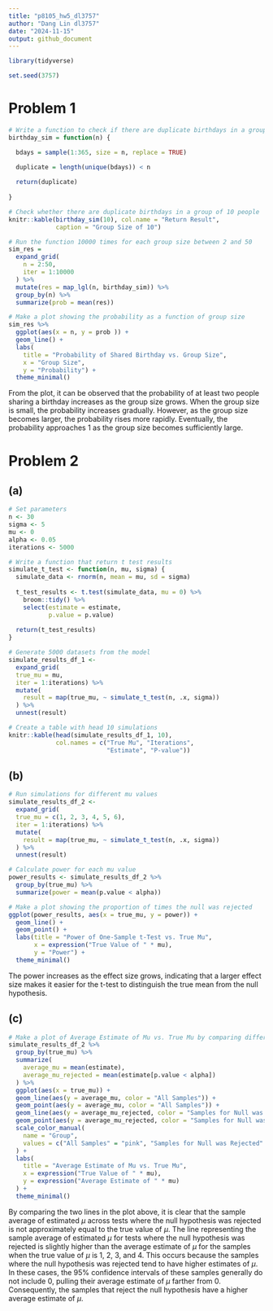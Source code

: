 ```yaml
---
title: "p8105_hw5_dl3757"
author: "Dang Lin dl3757"
date: "2024-11-15"
output: github_document
---
```


```r
library(tidyverse)

set.seed(3757)
```

# Problem 1
```r
# Write a function to check if there are duplicate birthdays in a group
birthday_sim = function(n) {

  bdays = sample(1:365, size = n, replace = TRUE)
  
  duplicate = length(unique(bdays)) < n

  return(duplicate)
  
}

# Check whether there are duplicate birthdays in a group of 10 people
knitr::kable(birthday_sim(10), col.name = "Return Result", 
             caption = "Group Size of 10")
```

```r
# Run the function 10000 times for each group size between 2 and 50
sim_res = 
  expand_grid(
    n = 2:50,
    iter = 1:10000
  ) %>% 
  mutate(res = map_lgl(n, birthday_sim)) %>%
  group_by(n) %>% 
  summarize(prob = mean(res))

# Make a plot showing the probability as a function of group size
sim_res %>%
  ggplot(aes(x = n, y = prob )) + 
  geom_line() + 
  labs(
    title = "Probability of Shared Birthday vs. Group Size", 
    x = "Group Size",
    y = "Probability") +
  theme_minimal()
```

From the plot, it can be observed that the probability of at least two people sharing a birthday increases as the group size grows. When the group size is small, the probability increases gradually. However, as the group size becomes larger, the probability rises more rapidly. Eventually, the probability approaches 1 as the group size becomes sufficiently large.

# Problem 2
## (a)
```r
# Set parameters
n <- 30
sigma <- 5 
mu <- 0
alpha <- 0.05
iterations <- 5000

# Write a function that return t test results
simulate_t_test <- function(n, mu, sigma) {
  simulate_data <- rnorm(n, mean = mu, sd = sigma)
  
  t_test_results <- t.test(simulate_data, mu = 0) %>% 
    broom::tidy() %>% 
    select(estimate = estimate, 
           p.value = p.value)
  
  return(t_test_results)
}

# Generate 5000 datasets from the model
simulate_results_df_1 <- 
  expand_grid(
  true_mu = mu,
  iter = 1:iterations) %>%
  mutate(
    result = map(true_mu, ~ simulate_t_test(n, .x, sigma))
  ) %>%
  unnest(result)

# Create a table with head 10 simulations
knitr::kable(head(simulate_results_df_1, 10), 
             col.names = c("True Mu", "Iterations", 
                           "Estimate", "P-value"))
```

## (b)
```r
# Run simulations for different mu values
simulate_results_df_2 <- 
  expand_grid(
  true_mu = c(1, 2, 3, 4, 5, 6),
  iter = 1:iterations) %>%
  mutate(
    result = map(true_mu, ~ simulate_t_test(n, .x, sigma))
  ) %>%
  unnest(result)

# Calculate power for each mu value
power_results <- simulate_results_df_2 %>%
  group_by(true_mu) %>%
  summarize(power = mean(p.value < alpha))

# Make a plot showing the proportion of times the null was rejected
ggplot(power_results, aes(x = true_mu, y = power)) +
  geom_line() +
  geom_point() + 
  labs(title = "Power of One-Sample t-Test vs. True Mu",
       x = expression("True Value of " * mu),
       y = "Power") +
  theme_minimal()
```

The power increases as the effect size grows, indicating that a larger effect size makes it easier for the t-test to distinguish the true mean from the null hypothesis.

## (c)
```r
# Make a plot of Average Estimate of Mu vs. True Mu by comparing different samples
simulate_results_df_2 %>%
  group_by(true_mu) %>%
  summarize(
    average_mu = mean(estimate),
    average_mu_rejected = mean(estimate[p.value < alpha])
  ) %>% 
  ggplot(aes(x = true_mu)) + 
  geom_line(aes(y = average_mu, color = "All Samples")) + 
  geom_point(aes(y = average_mu, color = "All Samples")) + 
  geom_line(aes(y = average_mu_rejected, color = "Samples for Null was Rejected")) + 
  geom_point(aes(y = average_mu_rejected, color = "Samples for Null was Rejected")) + 
  scale_color_manual(
    name = "Group",  
    values = c("All Samples" = "pink", "Samples for Null was Rejected" = "skyblue"),  
  ) +
  labs(
    title = "Average Estimate of Mu vs. True Mu",
    x = expression("True Value of " * mu),
    y = expression("Average Estimate of " * mu)
  ) +
  theme_minimal()
```

By comparing the two lines in the plot above, it is clear that the sample average of estimated $\mu$ across tests where the null hypothesis was rejected is not approximately equal to the true value of $\mu$. The line representing the sample average of estimated $\mu$ for tests where the null hypothesis was rejected is slightly higher than the average estimate of $\mu$ for the samples when the true value of $\mu$ is 1, 2, 3, and 4. This occurs because the samples where the null hypothesis was rejected tend to have higher estimates of  $\mu$. In these cases, the 95% confidence intervals of these samples generally do not include 0, pulling their average estimate of $\mu$ farther from 0. Consequently, the samples that reject the null hypothesis have a higher average estimate of $\mu$.